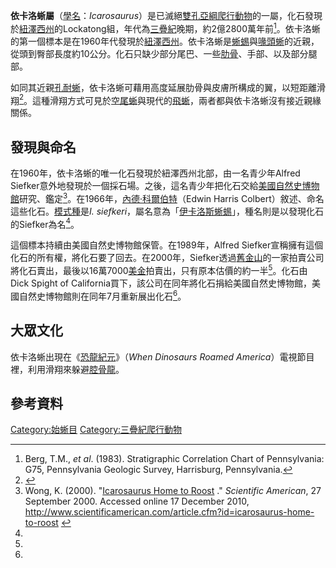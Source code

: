 {{automatic taxobox
|name = 依卡洛蜥屬
|status = 
|fossil_range = 晚[[三疊紀|三疊紀]],{{fossil_range|228}}
| image              = Icarosaurus copy.jpg
| image_width        = 300px
|authority    = [[內德·科爾伯特|Colbert]], 1966
| type_species = '''塞氏依卡洛蜥<br>''Icarosaurus siefkeri'''''
| type_species_authority = Colbert, 1966
}}

'''依卡洛蜥屬'''（[[學名|學名]]：''Icarosaurus''）是已滅絕[[雙孔亞綱|雙孔亞綱]][[爬行動物|爬行動物]]的一屬，化石發現於[[紐澤西州|紐澤西州]]的Lockatong組，年代為[[三疊紀|三疊紀]]晚期，約2億2800萬年前<ref>Berg, T.M., ''et al''. (1983). Stratigraphic Correlation Chart of Pennsylvania: G75, Pennsylvania Geologic Survey, Harrisburg, Pennsylvania.</ref>。依卡洛蜥的第一個標本是在1960年代發現於[[紐澤西州|紐澤西州]]。依卡洛蜥是[[蜥蜴|蜥蜴]]與[[喙頭蜥|喙頭蜥]]的近親，從頭到臀部長度約10公分。化石只缺少部分尾巴、一些[[肋骨|肋骨]]、手部、以及部分腿部。

如同其近親[[孔耐蜥|孔耐蜥]]，依卡洛蜥可藉用高度延展肋骨與皮膚所構成的翼，以短距離滑翔<ref name=EHC66>{{cite journal |last=Colbert |first=Edwin H. |year=1966 |title=A gliding reptile from the Triassic of New Jersey |journal=American Museum Novitates |url=http://digitallibrary.amnh.org/dspace/bitstream/2246/3282/1/N2246.pdf |accessdate=2007-08-01 |format=pdf |volume=2246 |pages=1–23 |archive-date=2007-06-11 |archive-url=https://web.archive.org/web/20070611231008/http://digitallibrary.amnh.org/dspace/bitstream/2246/3282/1/N2246.pdf |dead-url=no }}</ref>。這種滑翔方式可見於[[空尾蜥|空尾蜥]]與現代的[[飛蜥|飛蜥]]，兩者都與依卡洛蜥沒有接近親緣關係。

==發現與命名==
在1960年，依卡洛蜥的唯一化石發現於紐澤西州北部，由一名青少年Alfred Siefker意外地發現於一個採石場。之後，這名青少年把化石交給[[美國自然史博物館|美國自然史博物館]]研究、鑑定<ref name=sciam2000>Wong, K. (2000). "[http://www.scientificamerican.com/article.cfm?id=icarosaurus-home-to-roost Icarosaurus Home to Roost] {{Wayback|url=http://www.scientificamerican.com/article.cfm?id=icarosaurus-home-to-roost |date=20121017033006 }}." ''Scientific American'', 27 September 2000. Accessed online 17 December 2010, http://www.scientificamerican.com/article.cfm?id=icarosaurus-home-to-roost {{Wayback|url=http://www.scientificamerican.com/article.cfm?id=icarosaurus-home-to-roost |date=20121017033006 }}</ref>。在1966年，[[內德·科爾伯特|內德·科爾伯特]]（Edwin Harris Colbert）敘述、命名這些化石。[[模式種|模式種]]是''I. siefkeri''，屬名意為「[[伊卡洛斯|伊卡洛斯]][[蜥蜴|蜥蜴]]」，種名則是以發現化石的Siefker為名<ref name=EHC66/>。

這個標本持續由美國自然史博物館保管。在1989年，Alfred Siefker宣稱擁有這個化石的所有權，將化石要了回去。在2000年，Siefker透過[[舊金山|舊金山]]的一家拍賣公司將化石賣出，最後以16萬7000[[美金|美金]]拍賣出，只有原本估價的約一半<ref name=sciam2000/>。化石由Dick Spight of California買下，該公司在同年將化石捐給美國自然史博物館，美國自然史博物館則在同年7月重新展出化石<ref name=sciam2000/>。

==大眾文化==
依卡洛蜥出現在《[[恐龍紀元|恐龍紀元]]》（''When Dinosaurs Roamed America''）電視節目裡，利用滑翔來躲避[[腔骨龍|腔骨龍]]。

==參考資料==
<div class="references-small">
<references></references>
</div>
{{真爬行動物|S.}}
{{Taxonbar|from=Q2697692}}

[[Category:始蜥目|Category:始蜥目]]
[[Category:三疊紀爬行動物|Category:三疊紀爬行動物]]